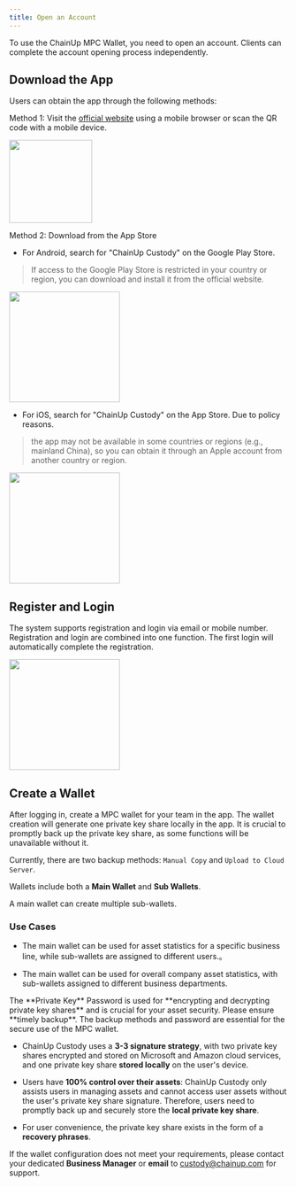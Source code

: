 ```yaml
---
title: Open an Account
---
```



To use the ChainUp MPC Wallet, you need to open an account. Clients can complete the account opening process independently.


## Download the App

Users can obtain the app through the following methods:

Method 1: Visit the [official website](https://custody.chainup.com/download) using a mobile browser or scan the QR code with a mobile device.

<div className="w-full flex items-center justify-center">
    <img src="/en-us/images/qr-code-new.png" width="150"/>
</div>


Method 2: Download from the App Store

* For Android, search for "ChainUp Custody" on the Google Play Store.
> If access to the Google Play Store is restricted in your country or region, you can download and install it from the official website.

<div className="w-full flex items-center justify-center">
    <img src="/en-us/images/apis/download1.png" width="200"/>
</div>

* For iOS, search for "ChainUp Custody" on the App Store. Due to policy reasons.
> the app may not be available in some countries or regions (e.g., mainland China), so you can obtain it through an Apple account from another country or region.

<div className="w-full flex items-center justify-center">
    <img src="/en-us/images/apis/download2_en.png" width="200"/>
</div>


## Register and Login

The system supports registration and login via email or mobile number. Registration and login are combined into one function. The first login will automatically complete the registration.

<div className="w-full flex items-center justify-center">
    <img src="/en-us/images/apis/login-en.png" width="200"/>
</div>


## Create a Wallet

After logging in, create a MPC wallet for your team in the app. The wallet creation will generate one private key share locally in the app. It is crucial to promptly back up the private key share, as some functions will be unavailable without it.

Currently, there are two backup methods: `Manual Copy` and `Upload to Cloud Server`.

Wallets include both a **Main Wallet** and **Sub Wallets**.

<Tip>
A main wallet can create multiple sub-wallets.
</Tip>


### Use Cases

* The main wallet can be used for asset statistics for a specific business line, while sub-wallets are assigned to different users.。

* The main wallet can be used for overall company asset statistics, with sub-wallets assigned to different business departments.

<Warning>
The **Private Key** Password is used for **encrypting and decrypting private key shares** and is crucial for your asset security. Please ensure **timely backup**. The backup methods and password are essential for the secure use of the MPC wallet.
</Warning>

* ChainUp Custody uses a **3-3 signature strategy**, with two private key shares encrypted and stored on Microsoft and Amazon cloud services, and one private key share **stored locally** on the user's device.

* Users have **100% control over their assets**: ChainUp Custody only assists users in managing assets and cannot access user assets without the user's private key share signature. Therefore, users need to promptly back up and securely store the **local private key share**.

* For user convenience, the private key share exists in the form of a **recovery phrases**.

If the wallet configuration does not meet your requirements, please contact your dedicated **Business Manager** or **email** to custody@chainup.com for support.